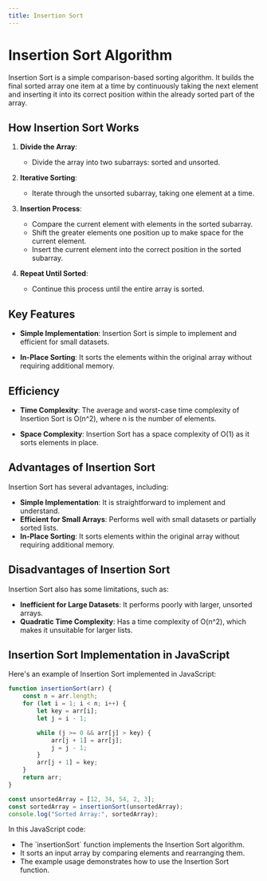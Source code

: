 ```yaml
---
title: Insertion Sort 
---
```


# Insertion Sort Algorithm

Insertion Sort is a simple comparison-based sorting algorithm. It builds the final sorted array one item at a time by continuously taking the next element and inserting it into its correct position within the already sorted part of the array.

## How Insertion Sort Works

1. **Divide the Array**:
   - Divide the array into two subarrays: sorted and unsorted.

2. **Iterative Sorting**:
   - Iterate through the unsorted subarray, taking one element at a time.

3. **Insertion Process**:
   - Compare the current element with elements in the sorted subarray.
   - Shift the greater elements one position up to make space for the current element.
   - Insert the current element into the correct position in the sorted subarray.

4. **Repeat Until Sorted**:
   - Continue this process until the entire array is sorted.

## Key Features

- **Simple Implementation**: Insertion Sort is simple to implement and efficient for small datasets.

- **In-Place Sorting**: It sorts the elements within the original array without requiring additional memory.

## Efficiency

- **Time Complexity**: The average and worst-case time complexity of Insertion Sort is O(n^2), where n is the number of elements.

- **Space Complexity**: Insertion Sort has a space complexity of O(1) as it sorts elements in place.

## Advantages of Insertion Sort

Insertion Sort has several advantages, including:

- **Simple Implementation**: It is straightforward to implement and understand.
- **Efficient for Small Arrays**: Performs well with small datasets or partially sorted lists.
- **In-Place Sorting**: It sorts elements within the original array without requiring additional memory.


## Disadvantages of Insertion Sort

Insertion Sort also has some limitations, such as:

- **Inefficient for Large Datasets**: It performs poorly with larger, unsorted arrays.
- **Quadratic Time Complexity**: Has a time complexity of O(n^2), which makes it unsuitable for larger lists.

## Insertion Sort Implementation in JavaScript

Here's an example of Insertion Sort implemented in JavaScript:

```javascript filename="Sorting-Algo/insert.js"
function insertionSort(arr) {
    const n = arr.length;
    for (let i = 1; i < n; i++) {
        let key = arr[i];
        let j = i - 1;

        while (j >= 0 && arr[j] > key) {
            arr[j + 1] = arr[j];
            j = j - 1;
        }
        arr[j + 1] = key;
    }
    return arr;
}

const unsortedArray = [12, 34, 54, 2, 3];
const sortedArray = insertionSort(unsortedArray);
console.log("Sorted Array:", sortedArray);
```


In this JavaScript code:

- The \`insertionSort\` function implements the Insertion Sort algorithm.
- It sorts an input array by comparing elements and rearranging them.
- The example usage demonstrates how to use the Insertion Sort function.
